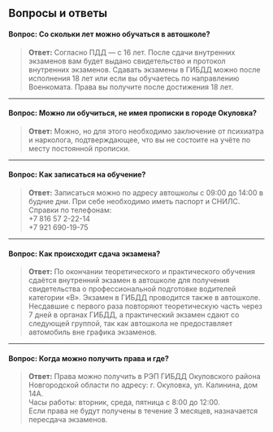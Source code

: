 ## Вопросы и ответы

#### Вопрос: Со скольки лет можно обучаться в автошколе?

> **Ответ:** Согласно ПДД — с 16 лет. После сдачи внутренних экзаменов вам будет выдано свидетельство и протокол внутренних экзаменов. Сдавать экзамены в ГИБДД можно после исполнения 18 лет или если вы обучаетесь по направлению Военкомата. Права вы получите после достижения 18 лет.

---

#### Вопрос: Можно ли обучиться, не имея прописки в городе Окуловка?

> **Ответ:** Можно, но для этого необходимо заключение от психиатра и нарколога, подтверждающее, что вы не состоите на учёте по месту постоянной прописки.

---

#### Вопрос: Как записаться на обучение?

> **Ответ:** Записаться можно по адресу автошколы с 09:00 до 14:00 в будние дни. При себе необходимо иметь паспорт и СНИЛС.  
> Справки по телефонам:  
> +7 816 57 2-22-14  
> +7 921 690-19-75

---

#### Вопрос: Как происходит сдача экзамена?

> **Ответ:** По окончании теоретического и практического обучения сдаётся внутренний экзамен в автошколе для получения свидетельства о профессиональной подготовке водителей категории «В». Экзамен в ГИБДД проводится также в автошколе. Несдавшие с первого раза повторяют теоретическую часть через 7 дней в органах ГИБДД, а практический экзамен сдают со следующей группой, так как автошкола не предоставляет автомобиль вне графика экзаменов.

---

#### Вопрос: Когда можно получить права и где?

> **Ответ:** Права можно получить в РЭП ГИБДД Окуловского района Новгородской области по адресу: г. Окуловка, ул. Калинина, дом 14А.  
> Часы работы: вторник, среда, пятница с 8:00 до 12:00.  
> Если права не будут получены в течение 3 месяцев, назначается пересдача экзаменов.
